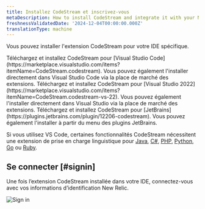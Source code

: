 ```yaml
---
title: Installez CodeStream et inscrivez-vous
metaDescription: How to install CodeStream and integrate it with your New Relic account.
freshnessValidatedDate: '2024-12-04T00:00:00.000Z'
translationType: machine
---
```


Vous pouvez installer l&apos;extension CodeStream pour votre IDE spécifique.

<CollapserGroup>
  <Collapser className="freq-link" id="vscode" title="Code de Visual Studio">
    Téléchargez et installez CodeStream pour [Visual Studio Code](https://marketplace.visualstudio.com/items?itemName=CodeStream.codestream). Vous pouvez également l&apos;installer directement dans Visual Studio Code via la place de marché des extensions.
  </Collapser>

  <Collapser className="freq-link" id="visual-studio" title="Visual Studio">
    Téléchargez et installez CodeStream pour [Visual Studio 2022](https://marketplace.visualstudio.com/items?itemName=CodeStream.codestream-vs-22). Vous pouvez également l&apos;installer directement dans Visual Studio via la place de marché des extensions.
  </Collapser>

  <Collapser className="freq-link" id="jetbrains" title="JetBrains">
    Téléchargez et installez CodeStream pour [JetBrains](https://plugins.jetbrains.com/plugin/12206-codestream). Vous pouvez également l&apos;installer à partir du menu des plugins JetBrains.
  </Collapser>
</CollapserGroup>

Si vous utilisez VS Code, certaines fonctionnalités CodeStream nécessitent une extension de prise en charge linguistique pour [Java](https://marketplace.visualstudio.com/items?itemName=redhat.java), [C#](https://marketplace.visualstudio.com/items?itemName=ms-dotnettools.csharp), [PHP](https://marketplace.visualstudio.com/items?itemName=bmewburn.vscode-intelephense-client), [Python](https://marketplace.visualstudio.com/items?itemName=ms-python.python), [Go](https://marketplace.visualstudio.com/items?itemName=golang.go) ou [Ruby](https://marketplace.visualstudio.com/items?itemName=Shopify.ruby-lsp).

## Se connecter [#signin]

Une fois l’extension CodeStream installée dans votre IDE, connectez-vous avec vos informations d’identification New Relic.

<img title="Sign in" alt="Sign in" src="/images/codestream_screenshot-crop_sign-in.webp" />